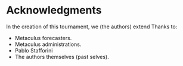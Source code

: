 # Acknowledgments {.unnumbered}

In the creation of this tournament, we (the authors) extend Thanks to:

* Metaculus forecasters.
* Metaculus administrations.
* Pablo Stafforini
* The authors themselves (past selves).
